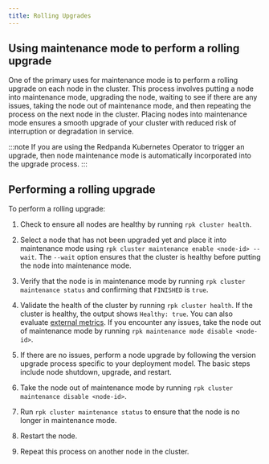 ```yaml
---
title: Rolling Upgrades
---
```


<head>
    <meta name="title" content="Rolling Upgrades | Redpanda Docs"/>
    <meta name="description" content="One of the primary uses for maintenance mode is to perform a rolling upgrade on each node in the cluster."/>
</head>

## Using maintenance mode to perform a rolling upgrade

One of the primary uses for maintenance mode is to perform a rolling upgrade on each node in the cluster. This process involves putting a node into maintenance mode, upgrading the node, waiting to see if there are any issues, taking the node out of maintenance mode, and then repeating the process on the next node in the cluster. Placing nodes into maintenance mode ensures a smooth upgrade of your cluster with reduced risk of interruption or degradation in service.

:::note
If you are using the Redpanda Kubernetes Operator to trigger an upgrade, then node maintenance mode is automatically incorporated into the upgrade process.
:::

## Performing a rolling upgrade

To perform a rolling upgrade:

1. Check to ensure all nodes are healthy by running `rpk cluster health`.
2. Select a node that has not been upgraded yet and place it into maintenance mode using `rpk cluster maintenance enable <node-id> --wait`. The `--wait` option ensures that the cluster is healthy before putting the node into maintenance mode.
3. Verify that the node is in maintenance mode by running `rpk cluster maintenance status` and confirming  that `FINISHED` is `true`.

4. Validate the health of the cluster by running `rpk cluster health`. If the cluster is healthy, the output shows `Healthy: true`. You can also evaluate [external metrics](/docs/core/cluster-administration/monitoring). If you encounter any issues, take the node out of maintenance mode by running `rpk maintenance mode disable <node-id>`.
5. If there are no issues, perform a node upgrade by following the version upgrade process specific to your deployment model. The basic steps include node shutdown, upgrade, and restart.
6. Take the node out of maintenance mode by running `rpk cluster maintenance disable <node-id>`.
7. Run `rpk cluster maintenance status` to ensure that the node is no longer in maintenance mode.
8. Restart the node.
9. Repeat this process on another node in the cluster.
